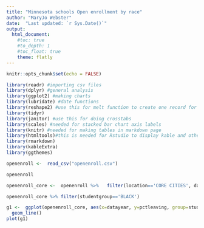 ```yaml
---
title: "Minnesota schools Open enrollment by race"
author: "MaryJo Webster"
date:  "Last updated: `r Sys.Date()`"
output:
  html_document: 
    #toc: true
    #to_depth: 1
    #toc_float: true
    theme: flatly
---
```


```r
knitr::opts_chunk$set(echo = FALSE)
```

```r


library(readr) #importing csv files
library(dplyr) #general analysis 
library(ggplot2) #making charts
library(lubridate) #date functions
library(reshape2) #use this for melt function to create one record for each team
library(tidyr)
library(janitor) #use this for doing crosstabs
library(scales) #needed for stacked bar chart axis labels
library(knitr) #needed for making tables in markdown page
library(htmltools)#this is needed for Rstudio to display kable and other html code
library(rmarkdown)
library(kableExtra)
library(ggthemes)


```

```r
openenroll <-  read_csv("openenroll.csv")

openenroll
```
```r
openenroll_core <-  openenroll %>%   filter(location=='CORE CITIES', datayear!='99-00') %>% group_by(datayear, studentgroup) %>% summarise(totalstudents=sum(TotalEnrolled), totalleaving=sum(Leaving_Trad)+sum(leaving_charter), pctleaving=totalleaving/totalstudents)

openenroll_core %>% filter(studentgroup=='BLACK')

g1 <-  ggplot(openenroll_core, aes(x=datayear, y=pctleaving, group=studentgroup))+
  geom_line()
plot(g1)
```

